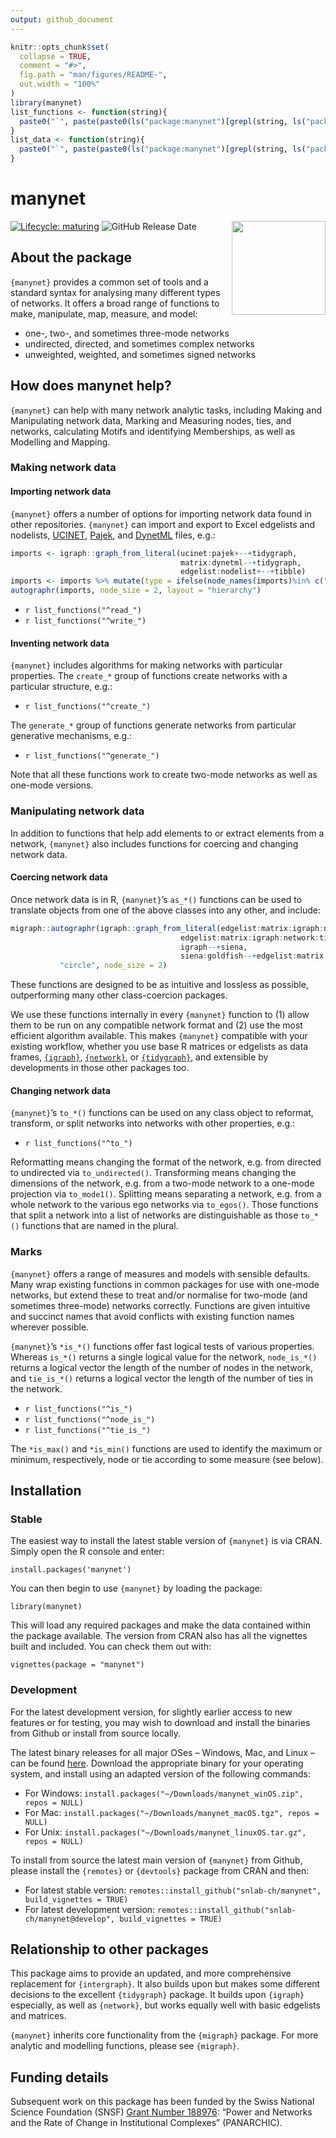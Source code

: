 ```yaml
---
output: github_document
---
```


<!-- README.md is generated from README.Rmd. Please edit that file -->

```r
knitr::opts_chunk$set(
  collapse = TRUE,
  comment = "#>",
  fig.path = "man/figures/README-",
  out.width = "100%"
)
library(manynet)
list_functions <- function(string){
  paste0("`", paste(paste0(ls("package:manynet")[grepl(string, ls("package:manynet"))], "()"), collapse = "`, `"), "`")
}
list_data <- function(string){
  paste0("`", paste(paste0(ls("package:manynet")[grepl(string, ls("package:manynet"))]), collapse = "`, `"), "`")
}
```

# manynet 
<img src="man/figures/logo.png" align="right" width="150"/>

<!-- badges: start -->
[![Lifecycle: maturing](https://img.shields.io/badge/lifecycle-maturing-blue.svg)](https://lifecycle.r-lib.org/articles/stages.html#maturing)
<!-- ![CRAN/METACRAN](https://img.shields.io/cran/v/manynet) -->
<!-- ![GitHub release (latest by date)](https://img.shields.io/github/v/release/snlab-ch/manynet) -->
![GitHub Release Date](https://img.shields.io/github/release-date/snlab-ch/manynet)
<!-- [![Codecov test coverage](https://codecov.io/gh/snlab-ch/manynet/branch/main/graph/badge.svg)](https://app.codecov.io/gh/snlab-ch/manynet?branch=main) -->
<!-- [![CodeFactor](https://www.codefactor.io/repository/github/snlab-ch/manynet/badge)](https://www.codefactor.io/repository/github/snlab-ch/manynet) -->
<!-- [![CII Best Practices](https://bestpractices.coreinfrastructure.org/projects/4559/badge)](https://bestpractices.coreinfrastructure.org/projects/4559) -->
<!-- [![DOI](https://zenodo.org/badge/DOI/10.5281/zenodo.7076396.svg)](https://doi.org/10.5281/zenodo.7076396) -->
<!-- see https://zenodo.org/record/7076396 -->
<!-- ![GitHub All Releases](https://img.shields.io/github/downloads/snlab-ch/migraph/total) -->
<!-- badges: end -->

## About the package

`{manynet}` provides a common set of tools and a standard syntax for analysing many different types of networks.
It offers a broad range of functions to make, manipulate, map, measure, and model:

- one-, two-, and sometimes three-mode networks
- undirected, directed, and sometimes complex networks
- unweighted, weighted, and sometimes signed networks

## How does manynet help?

`{manynet}` can help with many network analytic tasks,
including Making and Manipulating network data,
Marking and Measuring nodes, ties, and networks,
calculating Motifs and identifying Memberships,
as well as Modelling and Mapping.

### Making network data

#### Importing network data

`{manynet}` offers a number of options
for importing network data found in other repositories.
`{manynet}` can import and export to Excel edgelists and nodelists,
[UCINET](http://www.analytictech.com/archive/ucinet.htm), 
[Pajek](http://mrvar.fdv.uni-lj.si/pajek/),
and [DynetML](http://casos.cs.cmu.edu/projects/dynetml/) files, e.g.:

```r
imports <- igraph::graph_from_literal(ucinet:pajek+--+tidygraph,
                                      matrix:dynetml--+tidygraph,
                                      edgelist:nodelist+--+tibble)
imports <- imports %>% mutate(type = ifelse(node_names(imports)%in% c("tidygraph","tibble"), TRUE, FALSE))
autographr(imports, node_size = 2, layout = "hierarchy")
```

- `r list_functions("^read_")`
- `r list_functions("^write_")`

#### Inventing network data

`{manynet}` includes algorithms for making networks with particular properties.
The `create_*` group of functions create networks with a particular structure,
e.g.:

- `r list_functions("^create_")`

The `generate_*` group of functions generate networks from particular
generative mechanisms, e.g.:

- `r list_functions("^generate_")`

Note that all these functions work to create two-mode networks
as well as one-mode versions.

### Manipulating network data

In addition to functions that help add elements to or extract elements from 
a network, `{manynet}` also includes functions for coercing and changing network data.

#### Coercing network data

Once network data is in R,
`{manynet}`'s `as_*()` functions can be used to translate objects 
from one of the above classes into any other, and include:

```r
migraph::autographr(igraph::graph_from_literal(edgelist:matrix:igraph:network:tidygraph+--+edgelist:matrix:igraph:network:tidygraph,
                                      edgelist:matrix:igraph:network:tidygraph--+graphAM,
                                      igraph--+siena,
                                      siena:goldfish--+edgelist:matrix:igraph:network:tidygraph:graphAM),
           "circle", node_size = 2)
```

These functions are designed to be as intuitive and lossless as possible,
outperforming many other class-coercion packages.

We use these functions internally in every `{manynet}` function to 
(1) allow them to be run on any compatible network format
and (2) use the most efficient algorithm available.
This makes `{manynet}` compatible with your existing workflow,
whether you use base R matrices or edgelists as data frames, 
[`{igraph}`](https://igraph.org/r/),
[`{network}`](https://statnet.org), or 
[`{tidygraph}`](https://tidygraph.data-imaginist.com/index.html),
and extensible by developments in those other packages too.

#### Changing network data

`{manynet}`'s `to_*()` functions can be used on any class object 
to reformat, transform, or split networks into networks with other properties, e.g.:

- `r list_functions("^to_")`

Reformatting means changing the format of the network,
e.g. from directed to undirected via `to_undirected()`.
Transforming means changing the dimensions of the network,
e.g. from a two-mode network to a one-mode projection via `to_mode1()`.
Splitting means separating a network,
e.g. from a whole network to the various ego networks via `to_egos()`.
Those functions that split a network into a list of networks are
distinguishable as those `to_*()` functions that are named in the plural.

### Marks

`{manynet}` offers a range of measures and models with sensible defaults.
Many wrap existing functions in common packages for use with one-mode networks,
but extend these to treat and/or normalise for two-mode (and sometimes three-mode) networks correctly.
Functions are given intuitive and succinct names that avoid conflicts 
with existing function names wherever possible.

`{manynet}`'s `*is_*()` functions offer fast logical tests of various properties.
Whereas `is_*()` returns a single logical value for the network,
`node_is_*()` returns a logical vector the length of the number of nodes in the network,
and `tie_is_*()` returns a logical vector the length of the number of ties in the network.

- `r list_functions("^is_")`
- `r list_functions("^node_is_")`
- `r list_functions("^tie_is_")`

The `*is_max()` and `*is_min()` functions are used to identify
the maximum or minimum, respectively, node or tie according to some measure (see below).

## Installation

### Stable

The easiest way to install the latest stable version of `{manynet}` is via CRAN.
Simply open the R console and enter:

`install.packages('manynet')`

You can then begin to use `{manynet}` by loading the package:

`library(manynet)`

This will load any required packages and make the data contained within the package available.
The version from CRAN also has all the vignettes built and included.
You can check them out with:

`vignettes(package = "manynet")`

### Development

For the latest development version, 
for slightly earlier access to new features or for testing,
you may wish to download and install the binaries from Github
or install from source locally.

The latest binary releases for all major OSes -- Windows, Mac, and Linux -- 
can be found [here](https://github.com/snlab-ch/manynet/releases/latest).
Download the appropriate binary for your operating system,
and install using an adapted version of the following commands:

- For Windows: `install.packages("~/Downloads/manynet_winOS.zip", repos = NULL)`
- For Mac: `install.packages("~/Downloads/manynet_macOS.tgz", repos = NULL)`
- For Unix: `install.packages("~/Downloads/manynet_linuxOS.tar.gz", repos = NULL)`

To install from source the latest main version of `{manynet}` from Github, 
please install the `{remotes}` or `{devtools}` package from CRAN and then:

- For latest stable version: 
`remotes::install_github("snlab-ch/manynet", build_vignettes = TRUE)`
- For latest development version: 
`remotes::install_github("snlab-ch/manynet@develop", build_vignettes = TRUE)`

## Relationship to other packages

This package aims to provide an updated, and more comprehensive replacement for `{intergraph}`.
It also builds upon but makes some different decisions to the excellent `{tidygraph}` package.
It builds upon `{igraph}` especially, as well as `{network}`,
but works equally well with basic edgelists and matrices.

`{manynet}` inherits core functionality from the `{migraph}` package.
For more analytic and modelling functions, please see `{migraph}`.

## Funding details

Subsequent work on this package has been funded by the Swiss National Science Foundation (SNSF)
[Grant Number 188976](https://data.snf.ch/grants/grant/188976): 
"Power and Networks and the Rate of Change in Institutional Complexes" (PANARCHIC).
